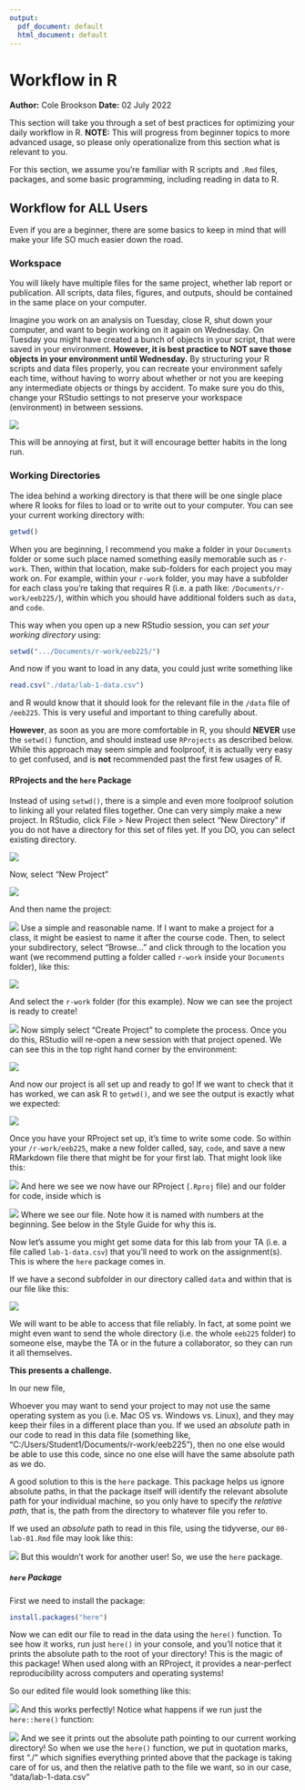 ```yaml
---
output:
  pdf_document: default
  html_document: default
---
```

# Workflow in R
**Author:** Cole Brookson
**Date:** 02 July 2022

This section will take you through a set of best practices for optimizing your daily workflow in R. **NOTE:** This will progress from beginner topics to more advanced usage, so please only operationalize from this section what is relevant to you. 

For this section, we assume you're familiar with R scripts and `.Rmd` files, packages, and some basic programming, including reading in data to R. 

## Workflow for ALL Users

Even if you are a beginner, there are some basics to keep in mind that will make your life SO much easier down the road. 

### Workspace

You will likely have multiple files for the same project, whether lab report or publication. All scripts, data files, figures, and outputs, should be contained in the same place on your computer. 

Imagine you work on an analysis on Tuesday, close R, shut down your computer, and want to begin working on it again on Wednesday. On Tuesday you might have created a bunch of objects in your script, that were saved in your environment. **However, it is best practice to NOT save those objects in your environment until Wednesday.** By structuring your R scripts and data files properly, you can recreate your environment safely each time, without having to worry about whether or not you are keeping any intermediate objects or things by accident. To make sure you do this, change your RStudio settings to not preserve your workspace (environment) in between sessions. 

![](./img/rstudio-workspace.png)

This will be annoying at first, but it will encourage better habits in the long run. 

### Working Directories

The idea behind a working directory is that there will be one single place where R looks for files to load or to write out to your computer. You can see your current working directory with: 
```r
getwd()
```
When you are beginning, I recommend you make a folder in your `Documents` folder or some such place named something easily memorable such as `r-work`. Then, within that location, make sub-folders for each project you may work on. For example, within your `r-work` folder, you may have a subfolder for each class you're taking that requires R (i.e. a path like: `/Documents/r-work/eeb225/`), within which you should have additional folders such as `data`, and `code`. 

This way when you open up a new RStudio session, you can *set your working directory* using: 
```r
setwd(".../Documents/r-work/eeb225/")
```
And now if you want to load in any data, you could just write something like 
```r
read.csv("./data/lab-1-data.csv")
```
and R would know that it should look for the relevant file in the `/data` file of `/eeb225`. This is very useful and important to thing carefully about. 

**However**, as soon as you are more comfortable in R, you should **NEVER** use the `setwd()` function, and should instead use `RProjects` as described below. While this approach may seem simple and foolproof, it is actually very easy to get confused, and is **not** recommended past the first few usages of R. 

#### RProjects and the `here` Package

Instead of using `setwd()`, there is a simple and even more foolproof solution to linking all your related files together. One can very simply make a new project. In RStudio, click File > New Project then select "New Directory" if you do not have a directory for this set of files yet. If you DO, you can select existing directory. 

![](./img/project-wizard.png)

Now, select "New Project"

![](./img/new-project.png)

And then name the project: 

![](./img/name-project.png)
Use a simple and reasonable name. If I want to make a project for a class, it might be easiest to name it after the course code. Then, to select your subdirectory, select "Browse..." and click through to the location you want (we recommend putting a folder called `r-work` inside your `Documents` folder), like this: 

![](./img/directory.png)

And select the `r-work` folder (for this example). Now we can see the project is ready to create!

![](./img/ready-to-create.png)
Now simply select "Create Project" to complete the process. Once you do this, RStudio will re-open a new session with that project opened. We can see this in the top right hand corner by the environment: 

![](./img/new-project-opened.png)

And now our project is all set up and ready to go! If we want to check that it has worked, we can ask R to `getwd()`, and we see the output is exactly what we expected: 

![](./img/working-directory.png)


Once you have your RProject set up, it's time to write some code. So within your `/r-work/eeb225`, make a new folder called, say, `code`, and save a new RMarkdown file there that might be for your first lab. That might look like this: 

![](./img/folder.png)
And here we see we now have our RProject (`.Rproj` file) and our folder for code, inside which is 

![](./img/code-folder.png)
Where we see our file. Note how it is named with numbers at the beginning. See below in the Style Guide for why this is. 

Now let's assume you might get some data for this lab from your TA (i.e. a file called `lab-1-data.csv`) that you'll need to work on the assignment(s). This is where the `here` package comes in. 

If we have a second subfolder in our directory called `data` and within that is our file like this: 

![](./img/data-dir.png)

We will want to be able to access that file reliably. In fact, at some point we might even want to send the whole directory (i.e. the whole `eeb225` folder) to someone else, maybe the TA or in the future a collaborator, so they can run it all themselves. 

**This presents a challenge.**

In our new file, 

Whoever you may want to send your project to may not use the same operating system as you (i.e. Mac OS vs. Windows vs. Linux), and they may keep their files in a different place than you. If we used an *absolute* path in our code to read in this data file (something like, "C:/Users/Student1/Documents/r-work/eeb225"), then no one else would be able to use this code, since no one else will have the same absolute path as we do. 

A good solution to this is the `here` package. This package helps us ignore absolute paths, in that the package itself will identify the relevant absolute path for your individual machine, so you only have to specify the *relative path*, that is, the path from the directory to whatever file you refer to. 

If we used an *absolute* path to read in this file, using the tidyverse, our `00-lab-01.Rmd` file may look like this: 

![](./img/absolute-path.png)
But this wouldn't work for another user! So, we use the `here` package. 

##### `here` Package
First we need to install the package: 
```r
install.packages("here")
```
Now we can edit our file to read in the data using the `here()` function. To see how it works, run just `here()` in your console, and you'll notice that it prints the absolute path to the root of your directory! This is the magic of this package! When used along with an RProject, it provides a near-perfect reproducibility across computers and operating systems! 

So our edited file would look something like this: 

![](./img/here-path.png)
And this works perfectly! Notice what happens if we run just the `here::here()` function: 

![](./img/here.png)
And we see it prints out the absolute path pointing to our current working directory! So when we use the `here()` function, we put in quotation marks, first "./" which signifies everything printed above that the package is taking care of for us, and then the relative path to the file we want, so in our case, "data/lab-1-data.csv"


